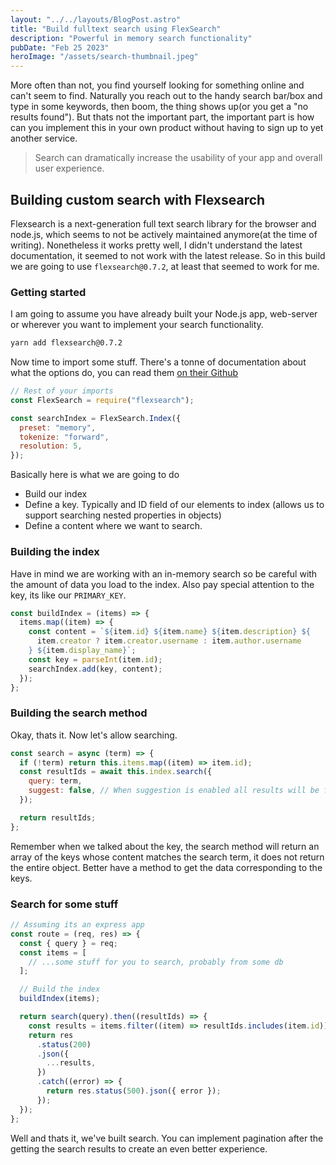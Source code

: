 ```yaml
---
layout: "../../layouts/BlogPost.astro"
title: "Build fulltext search using FlexSearch"
description: "Powerful in memory search functionality"
pubDate: "Feb 25 2023"
heroImage: "/assets/search-thumbnail.jpeg"
---
```


More often than not, you find yourself looking for something online and can't seem to find. Naturally you reach out
to the handy search bar/box and type in some keywords, then boom, the thing shows up(or you get a "no results found").
But thats not the important part, the important part is how can you implement this in your own product without having to
sign up to yet another service.

> Search can dramatically increase the usability of your app and overall user experience.

## Building custom search with Flexsearch

Flexsearch is a next-generation full text search library for the browser and node.js, which seems to not be actively
maintained anymore(at the time of writing). Nonetheless it works pretty well, I didn't understand the latest documentation,
it seemed to not work with the latest release. So in this build we are going to use `flexsearch@0.7.2`, at least that seemed
to work for me.

### Getting started

I am going to assume you have already built your Node.js app, web-server or wherever you want to implement your search functionality.

```bash
yarn add flexsearch@0.7.2
```

Now time to import some stuff. There's a tonne of documentation about what the options do, you can read them [on their Github](https://github.com/nextapps-de/flexsearch)

```js
// Rest of your imports
const FlexSearch = require("flexsearch");

const searchIndex = FlexSearch.Index({
  preset: "memory",
  tokenize: "forward",
  resolution: 5,
});
```

Basically here is what we are going to do

- Build our index
- Define a key. Typically and ID field of our elements to index (allows us to support searching nested properties in objects)
- Define a content where we want to search.

### Building the index

Have in mind we are working with an in-memory search so be careful with the amount of data you load to the index. Also pay special attention to the key, its like our `PRIMARY_KEY`.

```js
const buildIndex = (items) => {
  items.map((item) => {
    const content = `${item.id} ${item.name} ${item.description} ${
      item.creator ? item.creator.username : item.author.username
    } ${item.display_name}`;
    const key = parseInt(item.id);
    searchIndex.add(key, content);
  });
};
```

### Building the search method

Okay, thats it. Now let's allow searching.

```js
const search = async (term) => {
  if (!term) return this.items.map((item) => item.id);
  const resultIds = await this.index.search({
    query: term,
    suggest: false, // When suggestion is enabled all results will be filled up (until limit, default 1000) with similar matches ordered by relevance.
  });

  return resultIds;
};
```

Remember when we talked about the key, the search method will return an array of the keys whose content matches the search term, it does
not return the entire object. Better have a method to get the data corresponding to the keys.

### Search for some stuff

```js
// Assuming its an express app
const route = (req, res) => {
  const { query } = req;
  const items = [
    // ...some stuff for you to search, probably from some db
  ];

  // Build the index
  buildIndex(items);

  return search(query).then((resultIds) => {
    const results = items.filter((item) => resultIds.includes(item.id));
    return res
      .status(200)
      .json({
        ...results,
      })
      .catch((error) => {
        return res.status(500).json({ error });
      });
  });
};
```

Well and thats it, we've built search. You can implement pagination after the getting the search results to create an even better experience.

